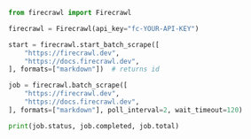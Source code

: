```python Python
from firecrawl import Firecrawl

firecrawl = Firecrawl(api_key="fc-YOUR-API-KEY")

start = firecrawl.start_batch_scrape([
    "https://firecrawl.dev",
    "https://docs.firecrawl.dev",
], formats=["markdown"])  # returns id

job = firecrawl.batch_scrape([
    "https://firecrawl.dev",
    "https://docs.firecrawl.dev",
], formats=["markdown"], poll_interval=2, wait_timeout=120)

print(job.status, job.completed, job.total)
```
